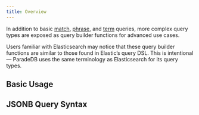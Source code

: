```yaml
---
title: Overview
---
```


In addition to basic [match](/documentation/v2/full-text/match), [phrase](/documentation/v2/full-text/phrase), and
[term](/documentation/v2/full-text/term) queries, more complex query types are exposed as query builder functions
for advanced use cases.

Users familiar with Elasticsearch may notice that these query builder functions are similar to those found in Elastic’s query DSL.
This is intentional — ParadeDB uses the same terminology as Elasticsearch for its query types.

## Basic Usage

## JSONB Query Syntax
